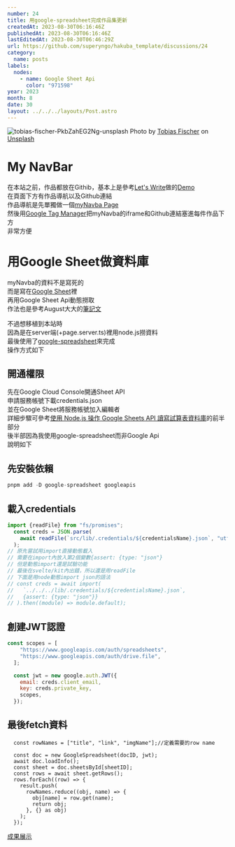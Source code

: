 ```yaml
---
number: 24
title: 用google-spreadsheet完成作品集更新
createdAt: 2023-08-30T06:16:46Z
publishedAt: 2023-08-30T06:16:46Z
lastEditedAt: 2023-08-30T06:46:29Z
url: https://github.com/superyngo/hakuba_template/discussions/24
category:
  name: posts
labels:
  nodes:
    - name: Google Sheet Api
      color: "971598"
year: 2023
month: 8
date: 30
layout: ../../../layouts/Post.astro
---
```

![tobias-fischer-PkbZahEG2Ng-unsplash](https://github.com/superyngo/hakuba_template/assets/12149732/510668d0-3d64-4f80-8f59-ae29d52054d8)
Photo by <a href="https://unsplash.com/@tofi?utm_source=unsplash&utm_medium=referral&utm_content=creditCopyText">Tobias Fischer</a> on <a href="https://unsplash.com/photos/PkbZahEG2Ng?utm_source=unsplash&utm_medium=referral&utm_content=creditCopyText">Unsplash</a>
  
# My NavBar
  
在本站之前，作品都放在Githib，基本上是參考[Let's Write](https://www.letswrite.tw/)做的[Demo](https://letswritetw.github.io/letswrite-food-check/)  
在頁面下方有作品導航以及Github連結  
作品導航是先單獨做一個[myNavba Page](https://superyngo.github.io/myNavbar/)  
然後用[Google Tag Manager](https://tagmanager.google.com/#/home)把myNavba的iframe和Github連結塞進每件作品下方  
非常方便 
    
# 用Google Sheet做資料庫  
  
myNavba的資料不是寫死的  
而是寫在[Google Sheet](https://docs.google.com/spreadsheets/d/1qiQk_cpa-2W26a3djoXJh_zR9Ay3CGphO01ceAf91zE/edit?usp=sharing)裡  
再用Google Sheet Api動態撈取  
作法也是參考August大大的[筆記文](https://www.letswrite.tw/google-excel-db/)

不過想移植到本站時  
因為是在server端(+page.server.ts)裡用node.js撈資料  
最後使用了[google-spreadsheet](https://theoephraim.github.io/node-google-spreadsheet/)來完成    
操作方式如下  

## 開通權限  
先在Google Cloud Console開通Sheet API    
申請服務帳號下載credentials.json  
並在Google Sheet將服務帳號加入編輯者  
詳細步驟可參考[使用 Node.js 操作 Google Sheets API 讀寫試算表資料庫](https://www.wfublog.com/2023/04/nodejs-google-sheets-api-read-write.html)的前半部分  
後半部因為我使用google-spreadsheet而非Google Api  
說明如下  
  
## 先安裝依賴  
```js
pnpm add -D google-spreadsheet googleapis
```
  
## 載入credentials  
```js
import {readFile} from "fs/promises";
  const creds = JSON.parse(
    await readFile(`src/lib/.credentials/${credentialsName}.json`, "utf8")
  );
// 原先嘗試用import直接動態載入
// 需要在import內放入第2個變數{assert: {type: "json"}
// 但是動態import還是試驗功能
// 最後在svelte/kit內出錯，所以還是用readFile
// 下面是用node動態import json的語法
// const creds = await import(
//   `../../../lib/.credentials/${credentialsName}.json`,
//   {assert: {type: "json"}}
// ).then((module) => module.default);
```
  
## 創建JWT認證  
  
```js
const scopes = [
    "https://www.googleapis.com/auth/spreadsheets",
    "https://www.googleapis.com/auth/drive.file",
  ];

  const jwt = new google.auth.JWT({
    email: creds.client_email,
    key: creds.private_key,
    scopes,
  });
```
  
## 最後fetch資料  
  
```
  const rowNames = ["title", "link", "imgName"];//定義需要的row name

  const doc = new GoogleSpreadsheet(docID, jwt);
  await doc.loadInfo();
  const sheet = doc.sheetsById[sheetID];
  const rows = await sheet.getRows();
  rows.forEach((row) => {
    result.push(
      rowNames.reduce((obj, name) => {
        obj[name] = row.get(name);
        return obj;
      }, {} as obj)
    );
  });
```

[成果展示](/projects)